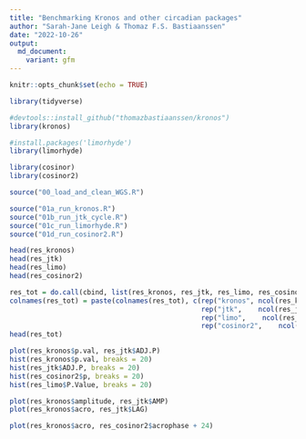 ```yaml
---
title: "Benchmarking Kronos and other circadian packages"
author: "Sarah-Jane Leigh & Thomaz F.S. Bastiaanssen"
date: "2022-10-26"
output:
  md_document:
    variant: gfm
---
```


```r
knitr::opts_chunk$set(echo = TRUE)
```

```r
library(tidyverse)

#devtools::install_github("thomazbastiaanssen/kronos") 
library(kronos)

#install.packages('limorhyde')
library(limorhyde)

library(cosinor)
library(cosinor2)

```

```r
source("00_load_and_clean_WGS.R")

```

```r
source("01a_run_kronos.R")
source("01b_run_jtk_cycle.R")
source("01c_run_limorhyde.R")
source("01d_run_cosinor2.R")
```

```r

head(res_kronos)
head(res_jtk)
head(res_limo)
head(res_cosinor2)

res_tot = do.call(cbind, list(res_kronos, res_jtk, res_limo, res_cosinor2))
colnames(res_tot) = paste(colnames(res_tot), c(rep("kronos", ncol(res_kronos)),
                                               rep("jtk",    ncol(res_jtk)),
                                               rep("limo",    ncol(res_limo)),
                                               rep("cosinor2",    ncol(res_cosinor2))), sep = "_")
head(res_tot)

plot(res_kronos$p.val, res_jtk$ADJ.P)
hist(res_kronos$p.val, breaks = 20)
hist(res_jtk$ADJ.P, breaks = 20)
hist(res_cosinor2$p, breaks = 20)
hist(res_limo$P.Value, breaks = 20)

plot(res_kronos$amplitude, res_jtk$AMP)
plot(res_kronos$acro, res_jtk$LAG)

plot(res_kronos$acro, res_cosinor2$acrophase + 24)


```
